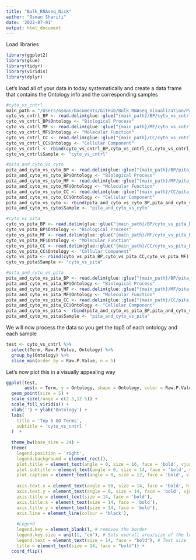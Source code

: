```yaml
---
title: "Bulk_RNAseq_Nick"
author: "Osman Sharifi"
date: '2022-07-01'
output: html_document
---
```

Load libraries 
```r
library(ggplot2)
library(glue)
library(tidyr)
library(viridis)
library(dplyr)
```

Let's load all of your data in today systematically and create a data frame that contains the Ontology info and the corresponding samples

```r
#cyto_vs_cntrl
main_path = "/Users/osman/Documents/GitHub/Bulk_RNAseq_Visualization/Pathway_analysis/GO" # point this to the GO directory, the best way would be to point it to our shared github directory
cyto_vs_cntrl_BP <- read.delim(glue::glue("{main_path}/BP/cyto_vs_cntrl_DE_analysis_GO_BP.txt"), header = TRUE, sep = "\t")
cyto_vs_cntrl_BP$Ontology <- "Biological Process"
cyto_vs_cntrl_MF <- read.delim(glue::glue("{main_path}/MF/cyto_vs_cntrl_DE_analysis_GO_MF.txt"), header = TRUE, sep = "\t")
cyto_vs_cntrl_MF$Ontology <- "Molecular Function"
cyto_vs_cntrl_CC <- read.delim(glue::glue("{main_path}/CC/cyto_vs_cntrl_DE_analysis_GO_CC.txt"), header = TRUE, sep = "\t")
cyto_vs_cntrl_CC$Ontology <- "Cellular Component"
cyto_vs_cntrl <- rbind(cyto_vs_cntrl_BP,cyto_vs_cntrl_CC,cyto_vs_cntrl_MF)
cyto_vs_cntrl$Sample <- "cyto_vs_cntrl"

#pita_and_cyto_vs_cyto
pita_and_cyto_vs_cyto_BP <- read.delim(glue::glue("{main_path}/BP/pita_and_cyto_vs_cyto_DE_analysis_GO_BP.txt"), header = TRUE, sep = "\t") 
pita_and_cyto_vs_cyto_BP$Ontology <- "Biological Process"
pita_and_cyto_vs_cyto_MF <- read.delim(glue::glue("{main_path}/MF/pita_and_cyto_vs_cyto_DE_analysis_GO_MF.txt"), header = TRUE, sep = "\t")
pita_and_cyto_vs_cyto_MF$Ontology <- "Molecular Function"
pita_and_cyto_vs_cyto_CC <- read.delim(glue::glue("{main_path}/CC/pita_and_cyto_vs_cyto_DE_analysis_GO_CC.txt"), header = TRUE, sep = "\t")
pita_and_cyto_vs_cyto_CC$Ontology <- "Cellular Component"
pita_and_cyto_vs_cyto <- rbind(pita_and_cyto_vs_cyto_BP,pita_and_cyto_vs_cyto_CC,pita_and_cyto_vs_cyto_MF)
pita_and_cyto_vs_cyto$Sample <- "pita_and_cyto_vs_cyto"

#cyto_vs_pita
cyto_vs_pita_BP <- read.delim(glue::glue("{main_path}/BP/cyto_vs_pita_DE_analysis_GO_BP.txt"), header = TRUE, sep = "\t") 
cyto_vs_pita_BP$Ontology <- "Biological Process"
cyto_vs_pita_MF <- read.delim(glue::glue("{main_path}/MF/cyto_vs_pita_DE_analysis_GO_MF.txt"), header = TRUE, sep = "\t")
cyto_vs_pita_MF$Ontology <- "Molecular Function"
cyto_vs_pita_CC <- read.delim(glue::glue("{main_path}/CC/cyto_vs_pita_DE_analysis_GO_CC.txt"), header = TRUE, sep = "\t")
cyto_vs_pita_CC$Ontology <- "Cellular Component"
cyto_vs_pita <- rbind(cyto_vs_pita_BP,cyto_vs_pita_CC,cyto_vs_pita_MF)
cyto_vs_pita$Sample <- "cyto_vs_pita"

#pita_and_cyto_vs_pita
pita_and_cyto_vs_pita_BP <- read.delim(glue::glue("{main_path}/BP/pita_and_cyto_vs_pita_DE_analysis_GO_BP.txt"), header = TRUE, sep = "\t") 
pita_and_cyto_vs_pita_BP$Ontology <- "Biological Process"
pita_and_cyto_vs_pita_MF <- read.delim(glue::glue("{main_path}/MF/pita_and_cyto_vs_pita_DE_analysis_GO_MF.txt"), header = TRUE, sep = "\t")
pita_and_cyto_vs_pita_MF$Ontology <- "Molecular Function"
pita_and_cyto_vs_pita_CC <- read.delim(glue::glue("{main_path}/CC/pita_and_cyto_vs_pita_DE_analysis_GO_CC.txt"), header = TRUE, sep = "\t")
pita_and_cyto_vs_pita_CC$Ontology <- "Cellular Component"
pita_and_cyto_vs_pita <- rbind(pita_and_cyto_vs_pita_BP,pita_and_cyto_vs_pita_CC,pita_and_cyto_vs_pita_MF)
pita_and_cyto_vs_pita$Sample <- "pita_and_cyto_vs_pita"

```
We will now process the data so you get the top5 of each ontology and each sample
```r
test <- cyto_vs_cntrl %>% 
  select(Term, Raw.P.Value, Ontology) %>%
  group_by(Ontology) %>% 
  slice_min(order_by = Raw.P.Value, n = 5)
```
Let's now plot this in a visually appealing way
```r
ggplot(test,
       aes(x = Term, y = Ontology, shape = Ontology, color = Raw.P.Value)) +
  geom_point(size = 5) +
  scale_size(range = c(2.5,12.5)) +
  scale_fill_viridis() + 
  xlab('') + ylab('Ontology') +
  labs(
    title = 'Top 5 GO Terms',
    subtitle = 'cyto_vs_cntrl '
  )  +   
  
  theme_bw(base_size = 24) +
  theme(
    legend.position = 'right',
    legend.background = element_rect(),
    plot.title = element_text(angle = 0, size = 16, face = 'bold', vjust = 1),
    plot.subtitle = element_text(angle = 0, size = 14, face = 'bold', vjust = 1),
    plot.caption = element_text(angle = 0, size = 12, face = 'bold', vjust = 1),
    
    axis.text.x = element_text(angle = 90, size = 14, face = 'bold', hjust = 1.0, vjust = 0.5),
    axis.text.y = element_text(angle = 0, size = 14, face = 'bold', vjust = 0.5),
    axis.title = element_text(size = 14, face = 'bold'),
    axis.title.x = element_text(size = 14, face = 'bold'),
    axis.title.y = element_text(size = 14, face = 'bold'),
    axis.line = element_line(colour = 'black'),
    
    #Legend
    legend.key = element_blank(), # removes the border
    legend.key.size = unit(1, "cm"), # Sets overall area/size of the legend
    legend.text = element_text(size = 14, face = "bold"), # Text size
    title = element_text(size = 14, face = "bold")) +
  coord_flip()
```